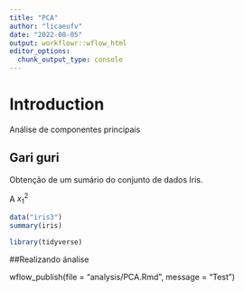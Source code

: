 ```yaml
---
title: "PCA"
author: "licaeufv"
date: "2022-08-05"
output: workflowr::wflow_html
editor_options:
  chunk_output_type: console
---
```


# Introduction
Análise de componentes principais

## Gari guri 

Obtenção de um sumário do conjunto de dados Iris.

A $x_{1}^{2}$
```r

data("iris3")
summary(iris)
```



```r
library(tidyverse)
```

##Realizando ánalise


wflow_publish(file = "analysis/PCA.Rmd", message = "Test")
